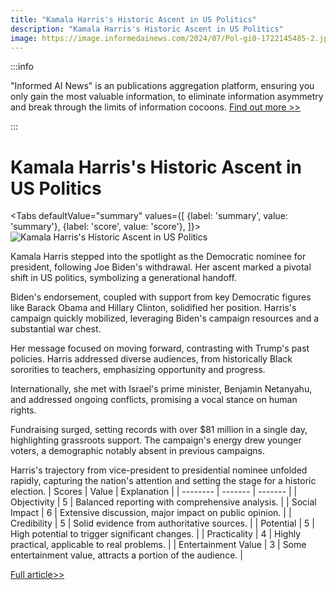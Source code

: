```yaml
---
title: "Kamala Harris's Historic Ascent in US Politics"
description: "Kamala Harris's Historic Ascent in US Politics"
image: https://image.informedainews.com/2024/07/Pol-gi0-1722145485-2.jpg
---
```



:::info

"Informed AI News" is an publications aggregation platform, ensuring you only gain the most valuable information, to eliminate information asymmetry and break through the limits of information cocoons.  [Find out more >>](/)

:::

# Kamala Harris's Historic Ascent in US Politics


<Tabs
	defaultValue="summary"
	values={[
	{label: 'summary', value: 'summary'},
	{label: 'score', value: 'score'},
]}>
<TabItem value="summary">
<img
  src="https://image.informedainews.com/2024/07/Pol-gi0-1722145485-2.jpg"
  alt="Kamala Harris's Historic Ascent in US Politics"
/>



Kamala Harris stepped into the spotlight as the Democratic nominee for president, following Joe Biden's withdrawal. Her ascent marked a pivotal shift in US politics, symbolizing a generational handoff.

Biden's endorsement, coupled with support from key Democratic figures like Barack Obama and Hillary Clinton, solidified her position. Harris's campaign quickly mobilized, leveraging Biden's campaign resources and a substantial war chest.

Her message focused on moving forward, contrasting with Trump's past policies. Harris addressed diverse audiences, from historically Black sororities to teachers, emphasizing opportunity and progress.

Internationally, she met with Israel's prime minister, Benjamin Netanyahu, and addressed ongoing conflicts, promising a vocal stance on human rights.

Fundraising surged, setting records with over $81 million in a single day, highlighting grassroots support. The campaign's energy drew younger voters, a demographic notably absent in previous campaigns.

Harris's trajectory from vice-president to presidential nominee unfolded rapidly, capturing the nation's attention and setting the stage for a historic election.
</TabItem>
<TabItem value="score">
	| Scores     | Value   | Explanation |
	| -------- | ------- | ------- |
	| Objectivity  | 5    | Balanced reporting with comprehensive analysis.    |
	| Social Impact | 6     | Extensive discussion, major impact on public opinion.    |
	| Credibility    | 5    | Solid evidence from authoritative sources.    |
	| Potential    | 5    | High potential to trigger significant changes.    |
	| Practicality    | 4    | Highly practical, applicable to real problems.    |
	| Entertainment Value    | 3    | Some entertainment value, attracts a portion of the audience.    |
</TabItem>
</Tabs>

[Full article>>](https://www.theguardian.com/us-news/article/2024/jul/27/kamala-harris-week-us-election)
